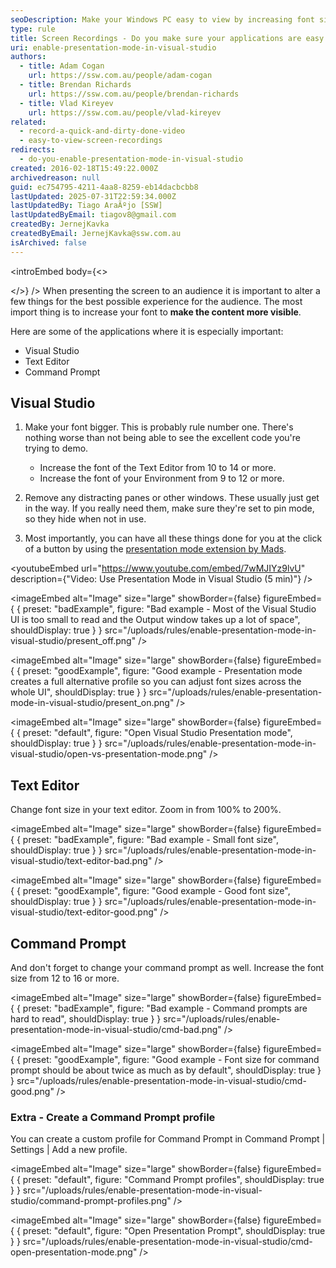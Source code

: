 ```yaml
---
seoDescription: Make your Windows PC easy to view by increasing font sizes and removing distracting panes for a seamless presentation experience.
type: rule
title: Screen Recordings - Do you make sure your applications are easy to view?
uri: enable-presentation-mode-in-visual-studio
authors:
  - title: Adam Cogan
    url: https://ssw.com.au/people/adam-cogan
  - title: Brendan Richards
    url: https://ssw.com.au/people/brendan-richards
  - title: Vlad Kireyev
    url: https://ssw.com.au/people/vlad-kireyev
related:
  - record-a-quick-and-dirty-done-video
  - easy-to-view-screen-recordings
redirects:
  - do-you-enable-presentation-mode-in-visual-studio
created: 2016-02-18T15:49:22.000Z
archivedreason: null
guid: ec754795-4211-4aa8-8259-eb14dacbcbb8
lastUpdated: 2025-07-31T22:59:34.000Z
lastUpdatedBy: Tiago AraÃºjo [SSW]
lastUpdatedByEmail: tiagov8@gmail.com
createdBy: JernejKavka
createdByEmail: JernejKavka@ssw.com.au
isArchived: false
---
```


<introEmbed
  body={<>

  </>}
/>
When presenting the screen to an audience it is important to alter a few things for the best possible experience for the audience. The most import thing is to increase your font to **make the content more visible**.

Here are some of the applications where it is especially important:

* Visual Studio
* Text Editor
* Command Prompt

## Visual Studio

1. Make your font bigger. This is probably rule number one. There's nothing worse than not being able to see the excellent code you're trying to demo.

   * Increase the font of the Text Editor from 10 to 14 or more.
   * Increase the font of your Environment from 9 to 12 or more.

2. Remove any distracting panes or other windows. These usually just get in the way. If you really need them, make sure they're set to pin mode, so they hide when not in use.
3. Most importantly, you can have all these things done for you at the click of a button by using the [presentation mode extension by Mads](https://devblogs.microsoft.com/visualstudio/use-visual-studio-in-presentation-mode/?WT.mc_id=DT-MVP-33518).

<youtubeEmbed url="https://www.youtube.com/embed/7wMJIYz9lvU" description={"Video: Use Presentation Mode in Visual Studio (5 min)"} />

<imageEmbed
  alt="Image"
  size="large"
  showBorder={false}
  figureEmbed={ {
    preset: "badExample",
    figure: "Bad example - Most of the Visual Studio UI is too small to read and the Output window takes up a lot of space",
    shouldDisplay: true
  } }
  src="/uploads/rules/enable-presentation-mode-in-visual-studio/present_off.png"
/>

<imageEmbed
  alt="Image"
  size="large"
  showBorder={false}
  figureEmbed={ {
    preset: "goodExample",
    figure: "Good example - Presentation mode creates a full alternative profile so you can adjust font sizes across the whole UI",
    shouldDisplay: true
  } }
  src="/uploads/rules/enable-presentation-mode-in-visual-studio/present_on.png"
/>


<imageEmbed
  alt="Image"
  size="large"
  showBorder={false}
  figureEmbed={ {
    preset: "default",
    figure: "Open Visual Studio Presentation mode",
    shouldDisplay: true
  } }
  src="/uploads/rules/enable-presentation-mode-in-visual-studio/open-vs-presentation-mode.png"
/>

## Text Editor

Change font size in your text editor. Zoom in from 100% to 200%.

<imageEmbed
  alt="Image"
  size="large"
  showBorder={false}
  figureEmbed={ {
    preset: "badExample",
    figure: "Bad example - Small font size",
    shouldDisplay: true
  } }
  src="/uploads/rules/enable-presentation-mode-in-visual-studio/text-editor-bad.png"
/>

<imageEmbed
  alt="Image"
  size="large"
  showBorder={false}
  figureEmbed={ {
    preset: "goodExample",
    figure: "Good example - Good font size",
    shouldDisplay: true
  } }
  src="/uploads/rules/enable-presentation-mode-in-visual-studio/text-editor-good.png"
/>

## Command Prompt

And don't forget to change your command prompt as well. Increase the font size from 12 to 16 or more.

<imageEmbed
  alt="Image"
  size="large"
  showBorder={false}
  figureEmbed={ {
    preset: "badExample",
    figure: "Bad example - Command prompts are hard to read",
    shouldDisplay: true
  } }
  src="/uploads/rules/enable-presentation-mode-in-visual-studio/cmd-bad.png"
/>

<imageEmbed
  alt="Image"
  size="large"
  showBorder={false}
  figureEmbed={ {
    preset: "goodExample",
    figure: "Good example - Font size for command prompt should be about twice as much as by default",
    shouldDisplay: true
  } }
  src="/uploads/rules/enable-presentation-mode-in-visual-studio/cmd-good.png"
/>

### Extra - Create a Command Prompt profile

You can create a custom profile for Command Prompt in Command Prompt | Settings | Add a new profile.


<imageEmbed
  alt="Image"
  size="large"
  showBorder={false}
  figureEmbed={ {
    preset: "default",
    figure: "Command Prompt profiles",
    shouldDisplay: true
  } }
  src="/uploads/rules/enable-presentation-mode-in-visual-studio/command-prompt-profiles.png"
/>


<imageEmbed
  alt="Image"
  size="large"
  showBorder={false}
  figureEmbed={ {
    preset: "default",
    figure: "Open Presentation Prompt",
    shouldDisplay: true
  } }
  src="/uploads/rules/enable-presentation-mode-in-visual-studio/cmd-open-presentation-mode.png"
/>
